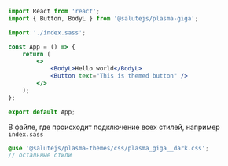 
<TipProcessingStyle isSass/>

```jsx
import React from 'react';
import { Button, BodyL } from '@salutejs/plasma-giga';

import './index.sass';

const App = () => {
    return (
        <>
            <BodyL>Hello world</BodyL>
            <Button text="This is themed button" />
        </>
    );
};

export default App;
```

В файле, где происходит подключение всех стилей, например `index.sass`

```scss
@use '@salutejs/plasma-themes/css/plasma_giga__dark.css';
// остальные стили
```
